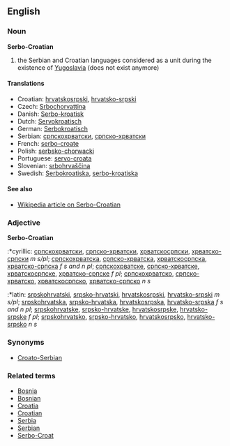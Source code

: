 ==English==
===Noun===
'''Serbo-Croatian'''

# the Serbian and Croatian languages considered as a unit during the existence of [[Yugoslavia]] (does not exist anymore)

====Translations====
*Croatian: [[hrvatskosrpski]], [[hrvatsko-srpski]]
*Czech: [[Srbochorvattina]]
*Danish: [[Serbo-kroatisk]]
*Dutch: [[Servokroatisch]]
*German: [[Serbokroatisch]]
*Serbian: [[српскохрватски]], [[српско-хрватски]]
*French: [[serbo-croate]]
*Polish: [[serbsko-chorwacki]] 
*Portuguese: [[servo-croata]]
*Slovenian: [[srbohrvaščina]]
*Swedish: [[Serbokroatiska]], [[serbo-kroatiska]]

====See also====
*[[w:Serbo-Croatian language|Wikipedia article on Serbo-Croatian]]

===Adjective===
'''Serbo-Croatian'''
:*cyrillic: [[српскохрватски]], [[српско-хрватски]], [[хрватскосрпски]], [[хрватско-српски]] ''m s/pl''; [[српскохрватска]], [[српско-хрватска]], [[хрватскосрпска]], [[хрватско-српска]] ''f s and n pl''; [[српскохрватске]], [[српско-хрватске]], [[хрватскосрпске]], [[хрватско-српске]] ''f pl''; [[српскохрватско]], [[српско-хрватско]], [[хрватскосрпско]], [[хрватско-српско]] ''n s''
:*latin: [[srpskohrvatski]], [[srpsko-hrvatski]], [[hrvatskosrpski]], [[hrvatsko-srpski]] ''m s/pl''; [[srpskohrvatska]], [[srpsko-hrvatska]], [[hrvatskosrpska]], [[hrvatsko-srpska]] ''f s and n pl''; [[srpskohrvatske]], [[srpsko-hrvatske]], [[hrvatskosrpske]], [[hrvatsko-srpske]] ''f pl''; [[srpskohrvatsko]], [[srpsko-hrvatsko]], [[hrvatskosrpsko]], [[hrvatsko-srpsko]] ''n s''

===Synonyms===
*[[Croato-Serbian]]

===Related terms===
*[[Bosnia]]
*[[Bosnian]]
*[[Croatia]]
*[[Croatian]]
*[[Serbia]]
*[[Serbian]]
*[[Serbo-Croat]]